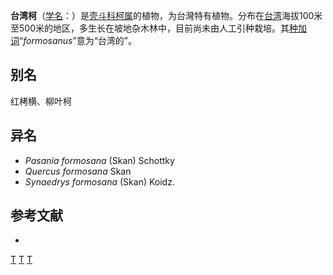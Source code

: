 {{Speciesbox 
| genus = Lithocarpus
| species = formosanus
| authority = (Skan) [[早田文藏|Hayata]], 1917
}}

'''台湾柯'''（[[学名|学名]]：{{lang|la|''Lithocarpus formosanus''}}）是[[壳斗科|壳斗科]][[柯属|柯属]]的植物，为台灣特有植物。分布在[[台湾|台湾]]海拔100米至500米的地区，多生长在坡地杂木林中，目前尚未由人工引种栽培。其[[种加词|种加词]]“''formosanus''”意为“台湾的”。

== 别名 ==
红栲横、柳叶柯

== 异名 ==
* ''Pasania formosana'' (Skan) Schottky
* ''Quercus formosana'' Skan
* ''Synaedrys formosana'' (Skan) Koidz.

== 参考文献 ==
<div class="references-small">
* {{cite web| url =http://www.bioinfo.cn/db05/KmzwSpecies.php?action=view&id=7933| title =台湾柯| work =《中国高等植物数据库全库》| publisher =中国科学院微生物研究所| author =昆明植物研究所| accessdate =2009-02-24| deadurl =yes| archiveurl =https://web.archive.org/web/20160305065744/http://www.bioinfo.cn/db05/KmzwSpecies.php?action=view&id=7933| archivedate =2016-03-05}}
</div>
{{Taxonbar|from=Q5486880}}

[[Category:柯属|T]]
[[Category:臺灣特有植物|T]]
[[Category:1917年描述的植物|T]]


{{Fagales-stub}}